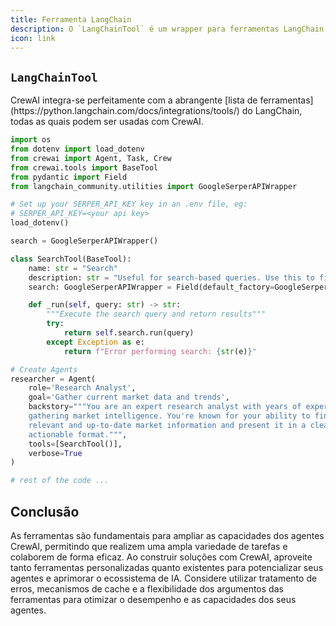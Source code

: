 ```yaml
---
title: Ferramenta LangChain
description: O `LangChainTool` é um wrapper para ferramentas LangChain e mecanismos de consulta.
icon: link
---
```


## `LangChainTool`

<Info>
    CrewAI integra-se perfeitamente com a abrangente [lista de ferramentas](https://python.langchain.com/docs/integrations/tools/) do LangChain, todas as quais podem ser usadas com CrewAI.
</Info>

```python Code
import os
from dotenv import load_dotenv
from crewai import Agent, Task, Crew
from crewai.tools import BaseTool
from pydantic import Field
from langchain_community.utilities import GoogleSerperAPIWrapper

# Set up your SERPER_API_KEY key in an .env file, eg:
# SERPER_API_KEY=<your api key>
load_dotenv()

search = GoogleSerperAPIWrapper()

class SearchTool(BaseTool):
    name: str = "Search"
    description: str = "Useful for search-based queries. Use this to find current information about markets, companies, and trends."
    search: GoogleSerperAPIWrapper = Field(default_factory=GoogleSerperAPIWrapper)

    def _run(self, query: str) -> str:
        """Execute the search query and return results"""
        try:
            return self.search.run(query)
        except Exception as e:
            return f"Error performing search: {str(e)}"

# Create Agents
researcher = Agent(
    role='Research Analyst',
    goal='Gather current market data and trends',
    backstory="""You are an expert research analyst with years of experience in
    gathering market intelligence. You're known for your ability to find
    relevant and up-to-date market information and present it in a clear,
    actionable format.""",
    tools=[SearchTool()],
    verbose=True
)

# rest of the code ...
```

## Conclusão

As ferramentas são fundamentais para ampliar as capacidades dos agentes CrewAI, permitindo que realizem uma ampla variedade de tarefas e colaborem de forma eficaz.
Ao construir soluções com CrewAI, aproveite tanto ferramentas personalizadas quanto existentes para potencializar seus agentes e aprimorar o ecossistema de IA. Considere utilizar tratamento de erros, mecanismos de cache e a flexibilidade dos argumentos das ferramentas para otimizar o desempenho e as capacidades dos seus agentes.